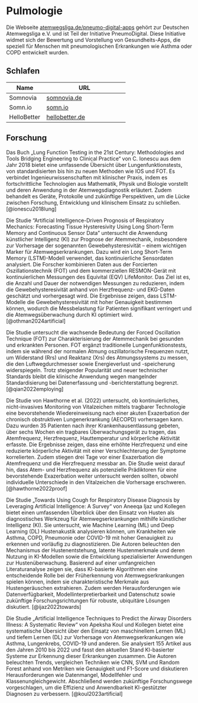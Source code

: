 # Pulmologie

Die Webseite [atemwegsliga.de/pneumo-digital-apps](https://www.atemwegsliga.de/pneumo-digital-apps/articles/pneumo-digital-apps.html) gehört zur Deutschen Atemwegsliga e.V. und ist Teil der Initiative PneumoDigital. Diese Initiative widmet sich der Bewertung und Vorstellung von Gesundheits-Apps, die speziell für Menschen mit pneumologischen Erkrankungen wie Asthma oder COPD entwickelt wurden.

## Schlafen

| Name         | URL                           |
|--------------|-------------------------------|
| Somnovia     | [somnovia.de](https://somnovia.de/)         |
| Somn.io      | [somn.io](https://somn.io/)             |
| HelloBetter  | [hellobetter.de](https://hellobetter.de/online-kurse/schlafen/) |

## Forschung

Das Buch „Lung Function Testing in the 21st Century: Methodologies and Tools Bridging Engineering to Clinical Practice“ von C. Ionescu aus dem Jahr 2018 bietet eine umfassende Übersicht über Lungenfunktionstests, von standardisierten bis hin zu neuen Methoden wie IOS und FOT. Es verbindet Ingenieurwissenschaften mit klinischer Praxis, indem es fortschrittliche Technologien aus Mathematik, Physik und Biologie vorstellt und deren Anwendung in der Atemwegsdiagnostik erläutert. Zudem behandelt es Geräte, Protokolle und zukünftige Perspektiven, um die Lücke zwischen Forschung, Entwicklung und klinischem Einsatz zu schließen. [@ionescu2018lung]

Die Studie "Artificial Intelligence-Driven Prognosis of Respiratory Mechanics: Forecasting Tissue Hysteresivity Using Long Short-Term Memory and Continuous Sensor Data" untersucht die Anwendung künstlicher Intelligenz (KI) zur Prognose der Atemmechanik, insbesondere zur Vorhersage der sogenannten Gewebehysteresivität – einem wichtigen Marker für Atemwegserkrankungen. Dazu wird ein Long Short-Term Memory (LSTM)-Modell verwendet, das kontinuierliche Sensordaten analysiert. Die Forscher kombinieren Daten aus der Forcierten Oszillationstechnik (FOT) und dem kommerziellen RESMON-Gerät mit kontinuierlichen Messungen des Equivital (EQV) LifeMonitor. Das Ziel ist es, die Anzahl und Dauer der notwendigen Messungen zu reduzieren, indem die Gewebehysteresivität anhand von Herzfrequenz- und EKG-Daten geschätzt und vorhergesagt wird. Die Ergebnisse zeigen, dass LSTM-Modelle die Gewebehysteresivität mit hoher Genauigkeit bestimmen können, wodurch die Messbelastung für Patienten signifikant verringert und die Atemwegsüberwachung durch KI optimiert wird. [@othman2024artificial]

Die Studie untersucht die wachsende Bedeutung der Forced Oscillation Technique (FOT) zur Charakterisierung der Atemmechanik bei gesunden und erkrankten Personen. FOT ergänzt traditionelle Lungenfunktionstests, indem sie während der normalen Atmung oszillatorische Frequenzen nutzt, um Widerstand (Rrs) und Reaktanz (Xrs) des Atmungssystems zu messen, die den Luftwegdurchmesser sowie Energieverlust und -speicherung widerspiegeln. Trotz steigender Popularität und neuer technischer Standards bleibt die klinische Anwendung wegen mangelnder Standardisierung bei Datenerfassung und -berichterstattung begrenzt. [@qian2022employing]

Die Studie von Hawthorne et al. (2022) untersucht, ob kontinuierliches, nicht-invasives Monitoring von Vitalzeichen mittels tragbarer Technologie eine bevorstehende Wiedereinweisung nach einer akuten Exazerbation der chronisch obstruktiven Lungenerkrankung (AECOPD) vorhersagen kann. Dazu wurden 35 Patienten nach ihrer Krankenhausentlassung gebeten, über sechs Wochen ein tragbares Überwachungsgerät zu tragen, das Atemfrequenz, Herzfrequenz, Hauttemperatur und körperliche Aktivität erfasste. Die Ergebnisse zeigen, dass eine erhöhte Herzfrequenz und eine reduzierte körperliche Aktivität mit einer Verschlechterung der Symptome korrelierten. Zudem stiegen drei Tage vor einer Exazerbation die Atemfrequenz und die Herzfrequenz messbar an. Die Studie weist darauf hin, dass Atem- und Herzfrequenz als potenzielle Prädiktoren für eine bevorstehende Exazerbation weiter untersucht werden sollten, obwohl individuelle Unterschiede in den Vitalzeichen die Vorhersage erschweren. [@hawthorne2022proof]

Die Studie „Towards Using Cough for Respiratory Disease Diagnosis by Leveraging Artificial Intelligence: A Survey“ von Aneeqa Ijaz und Kollegen bietet einen umfassenden Überblick über den Einsatz von Husten als diagnostisches Werkzeug für Atemwegserkrankungen mithilfe künstlicher Intelligenz (KI). Sie untersucht, wie Machine Learning (ML) und Deep Learning (DL) Hustenakustik analysieren können, um Krankheiten wie Asthma, COPD, Pneumonie oder COVID-19 mit hoher Genauigkeit zu erkennen und vorläufig zu diagnostizieren. Die Autoren beleuchten den Mechanismus der Hustenentstehung, latente Hustenmerkmale und deren Nutzung in KI-Modellen sowie die Entwicklung spezialisierter Anwendungen zur Hustenüberwachung. Basierend auf einer umfangreichen Literaturanalyse zeigen sie, dass KI-basierte Algorithmen eine entscheidende Rolle bei der Früherkennung von Atemwegserkrankungen spielen können, indem sie charakteristische Merkmale aus Hustengeräuschen extrahieren. Zudem werden Herausforderungen wie Datenverfügbarkeit, Modellinterpretierbarkeit und Datenschutz sowie zukünftige Forschungsrichtungen für robuste, ubiquitäre Lösungen diskutiert. [@ijaz2022towards]

Die Studie „Artificial Intelligence Techniques to Predict the Airway Disorders Illness: A Systematic Review“ von Apeksha Koul und Kollegen bietet eine systematische Übersicht über den Einsatz von maschinellem Lernen (ML) und tiefem Lernen (DL) zur Vorhersage von Atemwegserkrankungen wie Asthma, Lungenkrebs, COVID-19 und anderen. Sie analysiert 155 Artikel aus den Jahren 2010 bis 2022 und fasst den aktuellen Stand KI-basierter Systeme zur Erkennung dieser Erkrankungen zusammen. Die Autoren beleuchten Trends, vergleichen Techniken wie CNN, SVM und Random Forest anhand von Metriken wie Genauigkeit und F1-Score und diskutieren Herausforderungen wie Datenmangel, Modellfehler und Klassenungleichgewicht. Abschließend werden zukünftige Forschungswege vorgeschlagen, um die Effizienz und Anwendbarkeit KI-gestützter Diagnosen zu verbessern. [@koul2023artificial]
